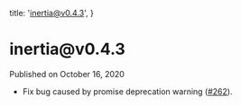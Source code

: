 
  title: 'inertia@v0.4.3',
}

<h1>inertia@v0.4.3</h1>

<div className="-mt-8 mb-12 text-base font-medium text-gray-600">Published on October 16, 2020</div>

- Fix bug caused by promise deprecation warning ([#262](https://github.com/inertiajs/inertia/pull/262)).
